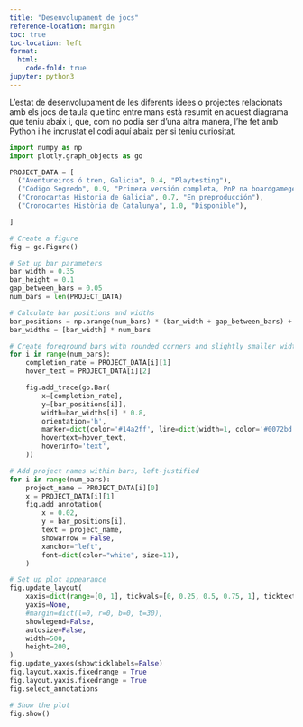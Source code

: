 ```yaml
---
title: "Desenvolupament de jocs"
reference-location: margin
toc: true
toc-location: left
format:
  html:
    code-fold: true
jupyter: python3
---
```


L'estat de desenvolupament de les diferents idees o projectes relacionats amb
els jocs de taula que tinc entre mans està resumit en aquest diagrama que teniu
abaix i, que, com no podia ser d'una altra manera, l'he fet amb Python i he
incrustat el codi aquí abaix per si teniu curiositat.

```python
import numpy as np
import plotly.graph_objects as go

PROJECT_DATA = [
  ("Aventureiros ó tren, Galicia", 0.4, "Playtesting"),
  ("Código Segredo", 0.9, "Primera versión completa, PnP na boardgamegeek"),
  ("Cronocartas Historia de Galicia", 0.7, "En preproducción"),
  ("Cronocartes Història de Catalunya", 1.0, "Disponible"),

]

# Create a figure
fig = go.Figure()

# Set up bar parameters
bar_width = 0.35
bar_height = 0.1
gap_between_bars = 0.05
num_bars = len(PROJECT_DATA)

# Calculate bar positions and widths
bar_positions = np.arange(num_bars) * (bar_width + gap_between_bars) + bar_width / 2
bar_widths = [bar_width] * num_bars

# Create foreground bars with rounded corners and slightly smaller width
for i in range(num_bars):
    completion_rate = PROJECT_DATA[i][1]
    hover_text = PROJECT_DATA[i][2]

    fig.add_trace(go.Bar(
        x=[completion_rate],
        y=[bar_positions[i]],
        width=bar_widths[i] * 0.8,
        orientation='h',
        marker=dict(color='#14a2ff', line=dict(width=1, color='#0072bd'), cornerradius=10),
        hovertext=hover_text,
        hoverinfo='text',
    ))

# Add project names within bars, left-justified
for i in range(num_bars):
    project_name = PROJECT_DATA[i][0]
    x = PROJECT_DATA[i][1]
    fig.add_annotation(
        x = 0.02,
        y = bar_positions[i],
        text = project_name,
        showarrow = False,
        xanchor="left",
        font=dict(color="white", size=11),
    )

# Set up plot appearance
fig.update_layout(
    xaxis=dict(range=[0, 1], tickvals=[0, 0.25, 0.5, 0.75, 1], ticktext=['0%', '25%', '50%', '75%', '100%']),
    yaxis=None,
    #margin=dict(l=0, r=0, b=0, t=30),
    showlegend=False,
    autosize=False,
    width=500,
    height=200,
)
fig.update_yaxes(showticklabels=False)
fig.layout.xaxis.fixedrange = True
fig.layout.yaxis.fixedrange = True
fig.select_annotations

# Show the plot
fig.show()

```

